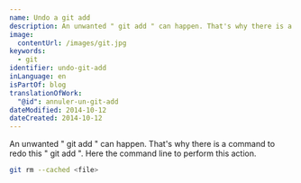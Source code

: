 ```yaml
---
name: Undo a git add
description: An unwanted " git add " can happen. That's why there is a command to redo this " git add ". Here the command line to perform this action.
image:
  contentUrl: /images/git.jpg
keywords:
  - git
identifier: undo-git-add
inLanguage: en
isPartOf: blog
translationOfWork:
  "@id": annuler-un-git-add
dateModified: 2014-10-12
dateCreated: 2014-10-12
---
```


An unwanted " git add " can happen. That's why there is a command to redo this " git add ". Here the command line to perform this action.

```bash
git rm --cached <file>
```
